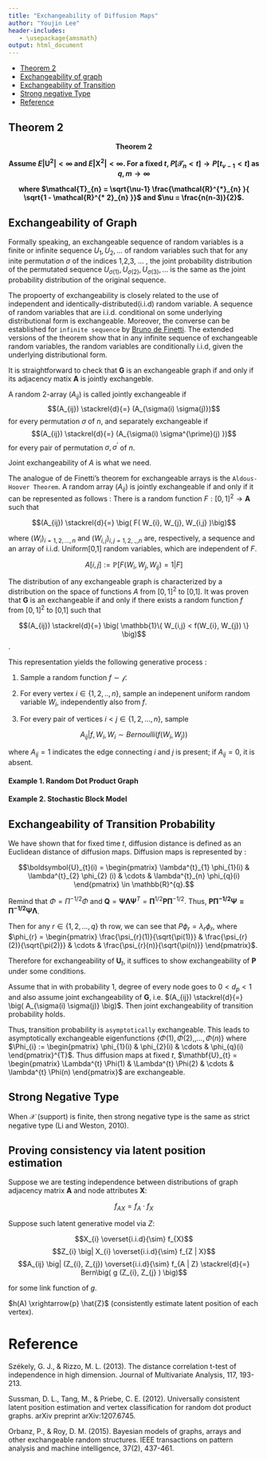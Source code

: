 ```yaml
---
title: "Exchangeability of Diffusion Maps" 
author: "Youjin Lee"
header-includes:
   - \usepackage{amsmath}
output: html_document
---
```


- [Theorem 2](#Theorem2)
- [Exchangeability of graph](#exchangeability1)
- [Exchangeability of Transition](#exchangeability2)
- [Strong negative Type](#strong)
- [Reference](#Reference)

## Theorem 2 

<a name = "Theorem2"/>
<b> $$\mbox{Theorem 2}$$  <center>  Assume $E| \boldsymbol{U}^2 | < \infty$   and $E | \boldsymbol{X}^2 | < \infty$. For a fixed $t$, $P[ \mathcal{T}_{n} < t ] \rightarrow P[t_{\nu - 1} < t]$ as $q,m \rightarrow \infty$

where $\mathcal{T}_{n} = \sqrt{\nu-1} \frac{\mathcal{R}^{*}_{n} }{ \sqrt{1 - \mathcal{R}^{* 2}_{n} }}$ and $\nu = \frac{n(n-3)}{2}$.
</center></b> 


## Exchangeability of Graph
<a names="exchangeability1"/>

Formally speaking, an exchangeable sequence of random variables is a finite or infinite sequence $U_{1}, U_{2}, ...$ of random variables such that for any inite permutation $\sigma$ of the indices 1,2,3, ... , the joint probability distribution of the permutated sequence 
$U_{\sigma(1)}, U_{\sigma(2)}, U_{\sigma(3)}, ...$
is the same as the joint probability distribution of the original sequence. 

The propoerty of exchangeability is closely related to the use of independent and identically-distributed(i.i.d) random variable. A sequence of random variables that are i.i.d. conditional on some underlying distributional form is exchangeable. Moreover, the converse can be established for ``infinite sequence`` by [Bruno de Finetti](#Finetti). The extended versions of the theorem show that in any infinite sequence of exchangeable random variables, the random variables are conditionally i.i.d, given the underlying distributional form.  

It is straightforward to check that $\mathbf{G}$ is an exchangeable graph if and only if its adjacency matix $\mathbf{A}$ is jointly exchangeble.  

A random 2-array $(A_{ij})$ is called $\mathbf{\mbox{jointly exchangeable}}$ if 
$$(A_{ij}) \stackrel{d}{=} (A_{\sigma(i) \sigma(j)})$$
for every permutation $\sigma$ of $n$,
and separately exchangeable if 
$$(A_{ij}) \stackrel{d}{=} (A_{\sigma(i) \sigma^{\prime}(j) })$$
for every pair of permutation $\sigma, \sigma^{\prime}$ of $n$.

$\mathbf{\mbox{Joint exchangeability}}$ of $A$ is what we need. 

The analogue of de Finetti's theorem for exchangeable arrays is the ``Aldous-Hoover Theorem``. A random array $(A_{ij})$ is jointly exchangeable if and only if it can be represented as follows : There is a random function $F : [0,1]^2 \rightarrow \mathbf{A}$ such that

$$(A_{ij}) \stackrel{d}{=} \big( F( W_{i}, W_{j}, W_{i,j} )\big)$$

where $(W_{i})_{i = 1,2,... , n}$ and $(W_{i,j})_{i,j=1,2,.,,n}$ are, respectively, a sequence and an array of i.i.d. Uniform[0,1] random variables, which are independent of $F$. 

$$A[i,j] := \mathbb{P} \big[  F(W_{i},W_{j}, W_{ij}) = 1  \big| F \big]$$

The distribution of any exchangeable graph is characterized by a distribution on the space of functions $A$ from $[0,1]^2$ to [0,1]. 
It was proven that $\mathbf{G}$ is an exchangeable if and only if there exists a random function $f$ from $[0,1]^2$ to [0,1] such that 

$$(A_{ij}) \stackrel{d}{=} \big( \mathbb{1}\{ W_{i,j} < f(W_{i}, W_{j})   \}   \big)$$.


This representation yields the following generative process : 

(1) Sample a random function $f \sim \mathcal{f}$.

(2) For every vertex $i \in \{1,2, .. , n\}$, sample an indepenent uniform random variable $W_{i}$, independently also from $f$.

(3) For every pair of vertices $i < j \in \{1,2, ... , n\}$, sample

$$A_{ij} | f, W_{i}, W_{i} \sim Bernoulli \big( f(W_{i}, W_{j} ) \big)$$

where $A_{ij} = 1$ indicates the edge connecting $i$ and $j$ is present; if $A_{ij} = 0$, it is absent. 


#### Example 1. Random Dot Product Graph


#### Example 2. Stochastic Block Model 



## Exchangeability of Transition Probability
<a names="exchangeability2"/>

We have shown that for fixed time $t$, diffusion distance is defined as an Euclidean distance of diffusion maps. Diffusion maps is represented by :

$$\boldsymbol{U}_{t}(i) = \begin{pmatrix} \lambda^{t}_{1} \phi_{1}(i) & \lambda^{t}_{2} \phi_{2} (i)  & \cdots & \lambda^{t}_{n} \phi_{q}(i) \end{pmatrix} \in \mathbb{R}^{q}.$$

Remind that $\Phi = \Pi^{-1/2}\Phi$ and $\mathbf{Q}=\mathbf{\Psi}\mathbf{\Lambda}\mathbf{\Psi}^{T} = \mathbf{\Pi}^{1/2} \mathbf{P} \mathbf{\Pi}^{-1/2}$. 
Thus, $\mathbf{P \Pi^{-1/2} \Psi = \Pi^{-1/2} \Psi \Lambda}$. 


Then for any $r \in \{1,2, ... , q \}$ th row, we can see that $P \phi_{r} = \lambda_{r} \phi_{r}$, where $\phi_{r} = \begin{pmatrix}  \frac{\psi_{r}(1)}{\sqrt{\pi(1)}} & \frac{\psi_{r}(2)}{\sqrt{\pi(2)}} & \cdots & \frac{\psi_{r}(n)}{\sqrt{\pi(n)}} \end{pmatrix}$.

Therefore for exchangeability of $\mathbf{U}_{t}$, it suffices to show exchangeability of $\mathbf{P}$ under some conditions.

Assume that in with probability 1, degree of every node goes to $0< d_{p} < 1$ and also assume joint exchangeability of $\mathbf{G}$, i.e. $(A_{ij}) \stackrel{d}{=} \big( A_{\sigma(i) \sigma(j)} \big)$. Then joint exchangeability of transition probability holds.




Thus, transition probability is ``asymptotically`` exchangeable. 
This leads to asymptotically exchangeable eigenfunctions $\{ \Phi(1), \Phi(2), , ... , \Phi(n) \}$ where $\Phi_{i} := \begin{pmatrix} \phi_{1}(i) & \phi_{2}(i) & \cdots & \phi_{q}(i) \end{pmatrix}^{T}$. Thus diffusion maps at fixed $t$, $\mathbf{U}_{t} = \begin{pmatrix} \Lambda^{t} \Phi(1)  & \Lambda^{t} \Phi(2) & \cdots & \lambda^{t} \Phi(n)  \end{pmatrix}$ are exchangeable. 





## Strong Negative Type
<a name = "strong"/>


When $\mathcal{X}$ (support) is finite, then strong negative type is the same as strict negative type (Li and Weston, 2010). 







## Proving consistency via latent position estimation

Suppose we are testing independence between distributions of graph adjacency matrix $\mathbf{A}$ and node attributes $\mathbf{X}$:

$$f_{AX} = f_{A} \cdot f_{X}$$

Suppose such latent generative model via $Z$:

$$X_{i} \overset{i.i.d}{\sim} f_{X}$$
$$Z_{i} \big| X_{i} \overset{i.i.d}{\sim} f_{Z | X}$$
$$A_{ij} \big| (Z_{i}, Z_{j}) \overset{i.i.d}{\sim} f_{A | Z} \stackrel{d}{=} Bern\big( g (Z_{i}, Z_{j} )  \big)$$

for some link function of $g$.

$h(A) \xrightarrow{p} \hat{Z}$ (consistently estimate latent position of each vertex). 

















# Reference
<a name="Reference"/>

<a name = "Szekely2"/> Székely, G. J., & Rizzo, M. L. (2013). The distance correlation t-test of independence in high dimension. Journal of Multivariate Analysis, 117, 193-213.

<a name = "Sussman"/> Sussman, D. L., Tang, M., & Priebe, C. E. (2012). Universally consistent latent position estimation and vertex classification for random dot product graphs. arXiv preprint arXiv:1207.6745.

<a name = "Orbanz"/> Orbanz, P., & Roy, D. M. (2015). Bayesian models of graphs, arrays and other exchangeable random structures. IEEE transactions on pattern analysis and machine intelligence, 37(2), 437-461.
